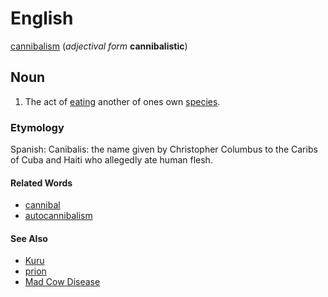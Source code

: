 =English=
[[cannibalism]] (''adjectival form'' '''cannibalistic''')

==Noun==

#The act of [[eat]]ing another of ones own [[species]].


===Etymology===

Spanish: Canibalis: the name given by Christopher Columbus to the Caribs of Cuba and Haiti who allegedly ate human flesh.


====Related Words====
*[[cannibal]]
*[[autocannibalism]]

====See Also====
*[[Kuru]]
*[[prion]]
*[[Mad Cow Disease]]